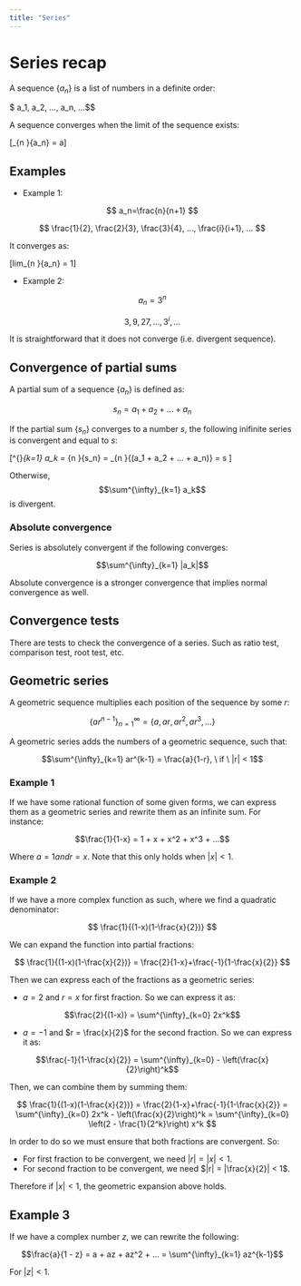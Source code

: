 ```yaml
---
title: "Series"
---
```


# Series recap

A sequence $\{a_n\}$ is a list of numbers in a definite order:

$ a_1, a_2, ..., a_n, ...$$

A sequence converges when the limit of the sequence exists:

\[\lim_{n \rightarrow \infty}{a_n} = a\]

## Examples

- Example 1:

$$
a_n=\frac{n}{n+1}
$$

$$
\frac{1}{2}, \frac{2}{3}, \frac{3}{4}, ..., \frac{i}{i+1}, ...
$$

It converges as:

\[lim_{n \rightarrow \infty}{a_n} = 1\]

- Example 2:

$$a_n=3^n$$

$$3, 9, 27, ..., 3^i, ...$$

It is straightforward that it does not converge (i.e. divergent sequence).

## Convergence of partial sums

A partial sum of a sequence $\{a_n\}$ is defined as:

$$s_n = a_1 + a_2 + ... + a_n$$

If the partial sum $\{s_n\}$ converges to a number $s$, the following inifinite series is convergent and equal to $s$:

\[\sum^{\infty}_{k=1} a_k = \lim_{n \rightarrow \infty}{s_n} = \lim_{n \rightarrow \infty}{(a_1 + a_2 + ... + a_n)} = s \]

Otherwise, $$\sum^{\infty}_{k=1} a_k$$ is divergent.

### Absolute convergence

Series is absolutely convergent if the following converges:

$$\sum^{\infty}_{k=1} |a_k|$$

Absolute convergence is a stronger convergence that implies normal convergence as well.

## Convergence tests

There are tests to check the convergence of a series. Such as ratio test, comparison test, root test, etc.

## Geometric series

A geometric sequence multiplies each position of the sequence by some $r$:

$$\{ar^{n-1}\}^{\infty}_{n=1} = \{a, ar, ar^2, ar^3, ...\}$$

A geometric series adds the numbers of a geometric sequence, such that:

$$\sum^{\infty}_{k=1} ar^{k-1} = \frac{a}{1-r}, \ if \ |r| < 1$$


### Example 1


If we have some rational function of some given forms, we can express them as a geometric series and rewrite them as an infinite sum. For instance:

$$\frac{1}{1-x} = 1 + x + x^2 + x^3 + ...$$

Where $a = 1 and r=x$. Note that this only holds when $|x| < 1$.


### Example 2

If we have a more complex function as such, where we find a quadratic denominator:

$$
\frac{1}{(1-x)(1-\frac{x}{2})}
$$

We can expand the function into partial fractions:

$$
\frac{1}{(1-x)(1-\frac{x}{2})} = \frac{2}{1-x}+\frac{-1}{1-\frac{x}{2}}
$$

Then we can express each of the fractions as a geometric series:

- $a = 2$ and $r=x$ for first fraction. So we can express it as:

$$\frac{2}{(1-x)} = \sum^{\infty}_{k=0} 2x^k$$

- $a = -1$ and $r = \frac{x}{2}$ for the second fraction. So we can express it as:

$$\frac{-1}{1-\frac{x}{2}} = \sum^{\infty}_{k=0} - \left(\frac{x}{2}\right)^k$$

Then, we can combine them by summing them:

$$
\frac{1}{(1-x)(1-\frac{x}{2})} = \frac{2}{1-x}+\frac{-1}{1-\frac{x}{2}} = \sum^{\infty}_{k=0} 2x^k - \left(\frac{x}{2}\right)^k = \sum^{\infty}_{k=0} \left(2 - \frac{1}{2^k}\right) x^k
$$

In order to do so we must ensure that both fractions are convergent. So:

- For first fraction to be convergent, we need $|r| = |x| < 1$.
- For second fraction to be convergent, we need $|r| = |\frac{x}{2}| < 1$.

Therefore if $|x| < 1$, the geometric expansion above holds.

## Example 3

If we have a complex number $z$, we can rewrite the following:

$$\frac{a}{1 - z} = a + az + az^2 + ... = \sum^{\infty}_{k=1} az^{k-1}$$

For $|z| < 1$.